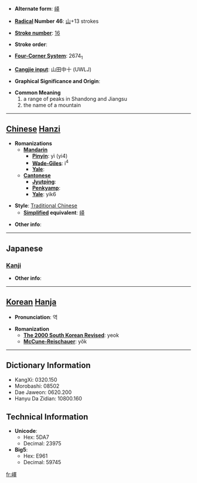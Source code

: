 * '''Alternate form''': [[峄]]

* '''[[Wiktionary:Chinese radical index| Radical]] Number 46''': [[Wiktionary:Chinese radical index 山|山]]+13 strokes

* '''[[Wiktionary:Chinese total strokes index|Stroke number]]''': [[Wiktionary:Chinese total strokes index 16|16]]

* '''Stroke order''': 

* '''[[Wiktionary:Chinese four corner index|Four-Corner System]]''': 2674<sub>1</sub>

* '''[[Wiktionary:Chinese Cangjie index|Cangjie input]]''': 山田中十 (UWLJ)

* '''Graphical Significance and Origin''': 

* '''Common Meaning'''
*#a range of peaks in Shandong and Jiangsu
*# the name of a mountain


----

== [[Chinese]] [[Hanzi]] ==

* '''Romanizations'''
** '''[[Mandarin]]'''
*** '''[[Pinyin]]''': yì (yi4)
*** '''[[Wade-Giles]]''': i<sup>4</sup>
*** '''[[Yale]]''': 
** '''[[Cantonese]]'''
*** '''[[Jyutping]]''':
*** '''[[Penkyamp]]''': 
*** '''[[Yale]]''': yik6

* '''Style''': [[Traditional Chinese]] 
** '''[[Simplified Chinese|Simplified]] equivalent''': [[峄]]

* '''Other info''': 

----

==Japanese==
===[[Kanji]]===
{{kanji|on readings=[[えき]] (eki), [[やく]] (yaku), [[せき]] (seki), [[しゃく]] (shaku)|kun readings=[[つらなる]] (tsuranaru)}}

* '''Other info''':  

----

== [[Korean]] [[Hanja]] ==

* '''Pronunciation''': 역

* '''Romanization'''
** '''[[The 2000 South Korean Revised Romanization|The 2000 South Korean Revised]]''': yeok
** '''[[McCune-Reischauer]]''': yŏk

----

== Dictionary Information ==

* KangXi: 0320.150
* Morobashi: 08502
* Dae Jaweon: 0620.200
* Hanyu Da Zidian: 10800.160

== Technical Information ==

* '''Unicode''':
** Hex: 5DA7
** Decimal: 23975
* '''Big5''':
** Hex: E961
** Decimal: 59745

[[fr:嶧]]